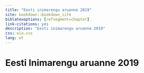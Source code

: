 ```yaml
--- 
title: "Eesti inimarengu aruanne 2019"
site: bookdown::bookdown_site
biblatexoptions: [refsegment=chapter]
link-citations: yes
description: "Eesti inimarengu aruanne 2019"
css: eia.css
lang: et
---
```


# Eesti Inimarengu aruanne 2019 {-.chapter0 .intro_section .chapter0_section}